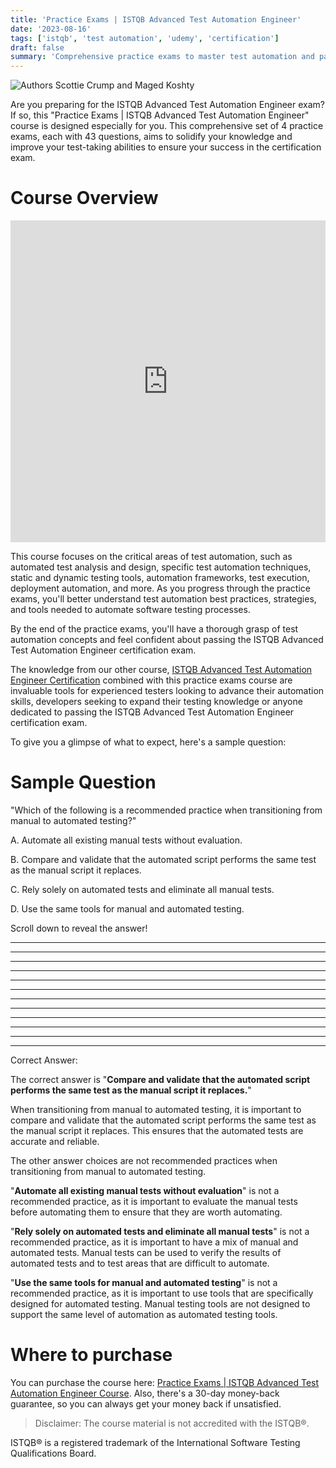 ```yaml
---
title: 'Practice Exams | ISTQB Advanced Test Automation Engineer'
date: '2023-08-16'
tags: ['istqb', 'test automation', 'udemy', 'certification']
draft: false
summary: 'Comprehensive practice exams to master test automation and pass the ISTQB Advanced Test Automation Engineer exam....'
---
```


<div className="text-center">
  <Image
    alt="Authors Scottie Crump and Maged Koshty"
    src="/static/images/test-automation-practice-course.png"
    width={600}
    height={330}
  />
</div>

Are you preparing for the ISTQB Advanced Test Automation Engineer exam? If so, this "Practice Exams | ISTQB Advanced Test Automation Engineer" course is designed especially for you. This comprehensive set of 4 practice exams, each with 43 questions, aims to solidify your knowledge and improve your test-taking abilities to ensure your success in the certification exam.

# Course Overview

<div style={{ marginBottom: '2em' }}>
  <iframe
    width="100%"
    height="515"
    src="https://www.youtube.com/embed/FmS6hRmiVQo"
    title="Mobile App Testing Course Promo"
    frameBorder="0"
    allow="accelerometer; autoplay; clipboard-write; encrypted-media; gyroscope; picture-in-picture"
    allowFullScreen
  ></iframe>
</div>

This course focuses on the critical areas of test automation, such as automated test analysis and design, specific test automation techniques, static and dynamic testing tools, automation frameworks, test execution, deployment automation, and more. As you progress through the practice exams, you'll better understand test automation best practices, strategies, and tools needed to automate software testing processes.

By the end of the practice exams, you'll have a thorough grasp of test automation concepts and feel confident about passing the ISTQB Advanced Test Automation Engineer certification exam.

The knowledge from our other course, [ISTQB Advanced Test Automation Engineer Certification](https://www.udemy.com/course/istqb-advanced-test-automation/?referralCode=958CAB6AF2F3A10DF99C) combined with this practice exams course are invaluable tools for experienced testers looking to advance their automation skills, developers seeking to expand their testing knowledge or anyone dedicated to passing the ISTQB Advanced Test Automation Engineer certification exam.

To give you a glimpse of what to expect, here's a sample question:

# Sample Question

"Which of the following is a recommended practice when transitioning from manual to automated testing?"

A. Automate all existing manual tests without evaluation.

B. Compare and validate that the automated script performs the same test as the manual script it replaces.

C. Rely solely on automated tests and eliminate all manual tests.

D. Use the same tools for manual and automated testing.

Scroll down to reveal the answer!

---

---

---

---

---

---

---

---

---

---

---

---

Correct Answer:

The correct answer is "**Compare and validate that the automated script performs the same test as the manual script it replaces.**"

When transitioning from manual to automated testing, it is important to compare and validate that the automated script performs the same test as the manual script it replaces. This ensures that the automated tests are accurate and reliable.

The other answer choices are not recommended practices when transitioning from manual to automated testing.

"**Automate all existing manual tests without evaluation**" is not a recommended practice, as it is important to evaluate the manual tests before automating them to ensure that they are worth automating.

"**Rely solely on automated tests and eliminate all manual tests**" is not a recommended practice, as it is important to have a mix of manual and automated tests. Manual tests can be used to verify the results of automated tests and to test areas that are difficult to automate.

"**Use the same tools for manual and automated testing**" is not a recommended practice, as it is important to use tools that are specifically designed for automated testing. Manual testing tools are not designed to support the same level of automation as automated testing tools.

# Where to purchase

You can purchase the course here: [Practice Exams | ISTQB Advanced Test Automation Engineer Course](https://www.udemy.com/course/practice-exams-istqb-advanced-test-automation-engineer/?referralCode=84C6A7EBA0275BB103D3). Also, there's a 30-day money-back guarantee, so you can always get your money back if unsatisfied.

> Disclaimer: The course material is not accredited with the ISTQB®.

ISTQB® is a registered trademark of the International Software Testing Qualifications Board.
